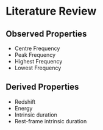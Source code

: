 # Literature Review
## Observed Properties
- Centre Frequency
- Peak Frequency
- Highest Frequency
- Lowest Frequency


## Derived Properties
- Redshift
- Energy
- Intrinsic duration
- Rest-frame intrinsic duration